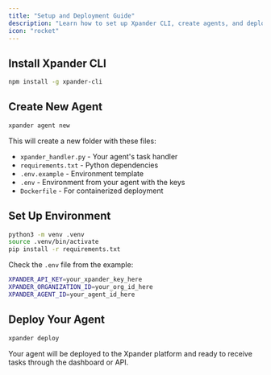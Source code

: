 ```yaml
---
title: "Setup and Deployment Guide"
description: "Learn how to set up Xpander CLI, create agents, and deploy them to production"
icon: "rocket"
---
```


## Install Xpander CLI

```bash
npm install -g xpander-cli
```

## Create New Agent

```bash
xpander agent new
```

This will create a new folder with these files:

- `xpander_handler.py` - Your agent's task handler
- `requirements.txt` - Python dependencies  
- `.env.example` - Environment template
- `.env` - Environment from your agent with the keys
- `Dockerfile` - For containerized deployment

## Set Up Environment

```bash setup.sh
python3 -m venv .venv
source .venv/bin/activate
pip install -r requirements.txt
```

Check the  `.env` file from the example:

```bash
XPANDER_API_KEY=your_xpander_key_here
XPANDER_ORGANIZATION_ID=your_org_id_here
XPANDER_AGENT_ID=your_agent_id_here
```

## Deploy Your Agent

```bash
xpander deploy
```

Your agent will be deployed to the Xpander platform and ready to receive tasks through the dashboard or API.